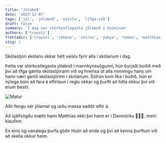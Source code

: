 ```yaml
---
title: 'Jólaboð'
date: '2023-12-07'
tags: ['jól', 'jólaboð', 'veisla', 'lífga-við']
draft: false
summary: 'Í dag var stórkostlegasta jólaboð í heiminum'
authors: ['trausti']
frettadir: ['trausti', 'johann', 'solrun', 'yahya', 'tomas', 'matthias']
stig: 1
---
```



Skólastjóri skólans okkar hélt veislu fyrir alla í skólanum í dag.

Þetta var stórkostlegasta jólaboð í mannkynssögunni, hún byrjaði boðið með því að lífga gamla skólastjórann við og hreinsa út alla
minningu hans um hann væri gamli skólastjórinn í skólanum.
Sólrún kom líka í boðið, hún er nýlega búin að fara á eftirlaun í reglu okkar og þurfti að hitta okkur því við erum bestir.


![Matur](/static/images/faerslur/annad/jolamatur.jpg)


Allir fengu sér jólamat og urðu massa saddir eftir á. 


Að sjálfsögðu mætti hann Matthías ekki því hann er í Danmörku 🤦🇩🇰, meiri klaufinn.


En eins og vanalega þurfa góðir hlutir að enda og því að kenna þurftum við að skella okkur heim.